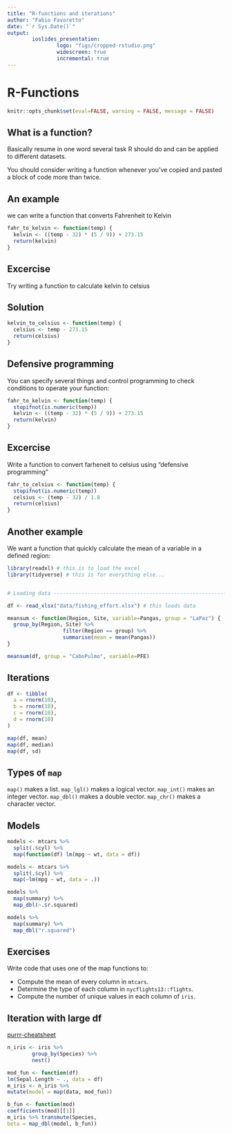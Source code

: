 ---
title: "R-functions and iterations"
author: "Fabio Favoretto"
date: "`r Sys.Date()`"
output: 
        ioslides_presentation:
                logo: "figs/cropped-rstudio.png"
                widescreen: true
                incremental: true
---



# R-Functions
```{r, include=FALSE}
knitr::opts_chunk$set(eval=FALSE, warning = FALSE, message = FALSE)
```

## What is a function?

Basically resume in one word several task R should do and can be applied to different datasets.

You should consider writing a function whenever you’ve copied and pasted a block of code more than twice.


## An example

we can write a function that converts Fahrenheit to Kelvin 
```{r}
fahr_to_kelvin <- function(temp) {
  kelvin <- ((temp - 32) * (5 / 9)) + 273.15
  return(kelvin)
}

```

## Excercise

Try writing a function to calculate kelvin to celsius

## Solution

```{r}
kelvin_to_celsius <- function(temp) {
  celsius <- temp - 273.15
  return(celsius)
}
```

## Defensive programming

You can specify several things and control programming to check conditions to operate your function:

```{r}
fahr_to_kelvin <- function(temp) {
  stopifnot(is.numeric(temp))
  kelvin <- ((temp - 32) * (5 / 9)) + 273.15
  return(kelvin)
}
```

## Excercise 

Write a function to convert farheneit to celsius using "defensive programming"

```{r}
fahr_to_celsius <- function(temp) {
  stopifnot(is.numeric(temp))
  celsius <- (temp - 32) / 1.8 
  return(celsius)
}
```


## Another example

We want a function that quickly calculate the mean of a variable in a defined region: 

```{r eval=FALSE}

library(readxl) # this is to load the excel
library(tidyverse) # this is for everything else...


# Loading data ------------------------------------------------------------

df <- read_xlsx("data/fishing_effort.xlsx") # this loads data

meansum <- function(Region, Site, variable=Pangas, group = "LaPaz") {
  group_by(Region, Site) %>%
                  filter(Region == group) %>%
                  summarise(mean = mean(Pangas))
}

meansum(df, group = "CaboPulmo", variable=PFE)

```

## Iterations

```{r eval=FALSE}
df <- tibble(
  a = rnorm(10),
  b = rnorm(10),
  c = rnorm(10),
  d = rnorm(10)
)
```

```{r eval=FALSE}

map(df, mean)
map(df, median)
map(df, sd)

```


## Types of `map`

`map()` makes a list.
`map_lgl()` makes a logical vector.
`map_int()` makes an integer vector.
`map_dbl()` makes a double vector.
`map_chr()` makes a character vector.


## Models

```{r eval=FALSE}
models <- mtcars %>% 
  split(.$cyl) %>% 
  map(function(df) lm(mpg ~ wt, data = df))

models <- mtcars %>% 
  split(.$cyl) %>% 
  map(~lm(mpg ~ wt, data = .))

models %>% 
  map(summary) %>% 
  map_dbl(~.$r.squared)

models %>% 
  map(summary) %>% 
  map_dbl("r.squared")
```


## Exercises

Write code that uses one of the map functions to:

- Compute the mean of every column in `mtcars`.
- Determine the type of each column in `nycflights13::flights`.
- Compute the number of unique values in each column of `iris`.


## Iteration with large df
[purrr-cheatsheet](cheatsheets/purrr.pdf)

```{r eval=FALSE}
n_iris <- iris %>% 
        group_by(Species) %>% 
        nest()

mod_fun <- function(df)
lm(Sepal.Length ~ ., data = df)
m_iris <- n_iris %>%
mutate(model = map(data, mod_fun))

b_fun <- function(mod)
coefficients(mod)[[1]]
m_iris %>% transmute(Species,
beta = map_dbl(model, b_fun))

```


